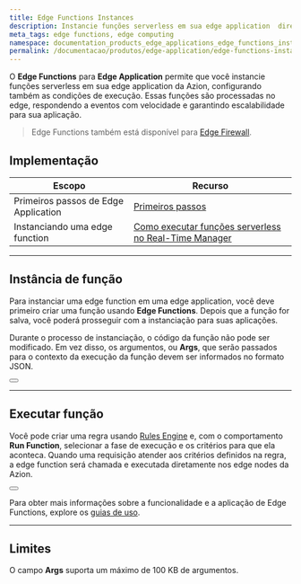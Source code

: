 ```yaml
---
title: Edge Functions Instances
description: Instancie funções serverless em sua edge application  diretamente no edge.
meta_tags: edge functions, edge computing
namespace: documentation_products_edge_applications_edge_functions_instances
permalink: /documentacao/produtos/edge-application/edge-functions-instances/
---
```


O **Edge Functions** para **Edge Application** permite que você instancie funções serverless em sua edge application da Azion, configurando também as condições de execução. Essas funções são processadas no edge, respondendo a eventos com velocidade e garantindo escalabilidade para sua aplicação.

> Edge Functions também está disponível para [Edge Firewall](/pt-br/documentacao/produtos/edge-firewall/edge-functions-instances/).

## Implementação

| Escopo | Recurso |
| --- | --- |
| Primeiros passos de Edge Application | [Primeiros passos](/pt-br/documentacao/produtos/edge-application/primeiros-passos/) |
| Instanciando uma edge function | [Como executar funções serverless no Real-Time Manager](/pt-br/documentacao/produtos/guias/funcoes-serverless/) |

---

## Instância de função

Para instanciar uma edge function em uma edge application, você deve primeiro criar uma função usando **Edge Functions**. Depois que a função for salva, você poderá prosseguir com a instanciação para suas aplicações.

Durante o processo de instanciação, o código da função não pode ser modificado. Em vez disso, os argumentos, ou **Args**, que serão passados para o contexto da execução da função devem ser informados no formato JSON.

<Button href="/pt-br/documentacao/produtos/edge-application/edge-functions/" text="Saiba mais sobre Edge Functions"></Button>

---

## Executar função

Você pode criar uma regra usando [Rules Engine](/pt-br/documentacao/produtos/edge-application/rules-engine/) e, com o comportamento **Run Function**, selecionar a fase de execução e os critérios para que ela aconteca. Quando uma requisição atender aos critérios definidos na regra, a edge function será chamada e executada diretamente nos edge nodes da Azion.

<Button href="/pt-br/documentacao/produtos/edge-application/rules-engine/#run-function" text="Saiba mais sobre o comportamento Run Function"></Button>

Para obter mais informações sobre a funcionalidade e a aplicação de Edge Functions, explore os [guias de uso](/pt-br/documentacao/produtos/guias/).

---

## Limites

O campo **Args** suporta um máximo de 100 KB de argumentos.
